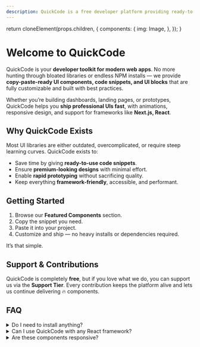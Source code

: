 ```yaml
---
description: QuickCode is a free developer platform providing ready-to-use UI components, code snippets, and UI blocks for rapid prototyping and modern web apps.
---
```



  return cloneElement(props.children, {
    components: {
      img: Image,
    },
  });
}

# Welcome to QuickCode

QuickCode is your **developer toolkit for modern web apps**. No more hunting through bloated libraries or endless NPM installs — we provide **copy-paste-ready UI components, code snippets, and UI blocks** that are fully customizable and built with best practices.

Whether you’re building dashboards, landing pages, or prototypes, QuickCode helps you **ship professional UIs fast**, with animations, responsive design, and support for frameworks like **Next.js, React**.

## Why QuickCode Exists

Most UI libraries are either outdated, overcomplicated, or require steep learning curves. QuickCode exists to:

- Save time by giving **ready-to-use code snippets**.
- Ensure **premium-looking designs** with minimal effort.
- Enable **rapid prototyping** without sacrificing quality.
- Keep everything **framework-friendly**, accessible, and performant.

## Getting Started

1. Browse our **Featured Components** section.
2. Copy the snippet you need.
3. Paste it into your project.
4. Customize and ship — no heavy installs or dependencies required.

It’s that simple.

## Support & Contributions

QuickCode is completely **free**, but if you love what we do, you can support us via the **Support Tier**. Every contribution keeps the platform alive and lets us continue delivering 🔥 components.

## FAQ

<details>
  <summary>Do I need to install anything?</summary>
  Nope! Every snippet is raw code. Just copy, paste, and start using it. ⚠️ **Note:**
  Some components may require additional packages like **Framer Motion** for animations
  or **chart libraries** if you’re using charts. Make sure to install them if needed.
</details>

<details>
  <summary>Can I use QuickCode with any React framework?</summary>
  Yes! QuickCode components are compatible with **React**, **Next.js**, and **Shadcn
  UI**. Most modern React setups will work out-of-the-box.
</details>

<details>
  <summary>Are these components responsive?</summary>
  Absolutely. All QuickCode components are designed with **mobile-first responsive
  layouts** and follow accessibility best practices.
</details>
